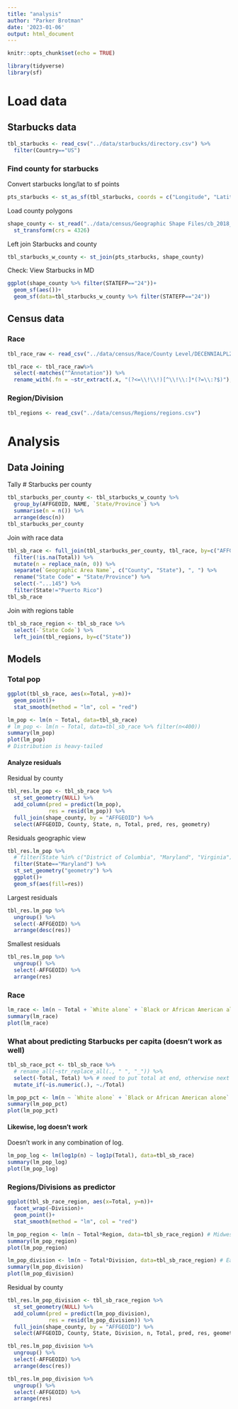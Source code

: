 ```yaml
---
title: "analysis"
author: "Parker Brotman"
date: '2023-01-06'
output: html_document
---
```


```r
knitr::opts_chunk$set(echo = TRUE)
```

```r
library(tidyverse)
library(sf)
```


# Load data

## Starbucks data
```r
tbl_starbucks <- read_csv("../data/starbucks/directory.csv") %>%
  filter(Country=="US")
```

### Find county for starbucks
Convert starbucks long/lat to sf points
```r
pts_starbucks <- st_as_sf(tbl_starbucks, coords = c("Longitude", "Latitude"), crs = 4326) #sets/reads format to WGS 84
```

Load county polygons
```r
shape_county <- st_read("../data/census/Geographic Shape Files/cb_2018_us_county_500k/cb_2018_us_county_500k.shp") %>%
  st_transform(crs = 4326)
```
Left join Starbucks and county
```r
tbl_starbucks_w_county <- st_join(pts_starbucks, shape_county)
```

Check: View Starbucks in MD
```r
ggplot(shape_county %>% filter(STATEFP=="24"))+
  geom_sf(aes())+
  geom_sf(data=tbl_starbucks_w_county %>% filter(STATEFP=="24"))
```


## Census data

### Race
```r
tbl_race_raw <- read_csv("../data/census/Race/County Level/DECENNIALPL2020.P1-Data.csv", skip = 1) 

tbl_race <- tbl_race_raw%>% 
  select(-matches("^Annotation")) %>%
  rename_with(.fn = ~str_extract(.x, "(?<=\\!\\!)[^\\!\\:]*(?=\\:?$)"), .cols = starts_with("!"))
```

### Region/Division
```r
tbl_regions <- read_csv("../data/census/Regions/regions.csv")
```


# Analysis

## Data Joining

Tally # Starbucks per county
```r
tbl_starbucks_per_county <- tbl_starbucks_w_county %>% 
  group_by(AFFGEOID, NAME, `State/Province`) %>% 
  summarise(n = n()) %>% 
  arrange(desc(n))
tbl_starbucks_per_county
```

Join with race data
```r
tbl_sb_race <- full_join(tbl_starbucks_per_county, tbl_race, by=c("AFFGEOID"="Geography")) %>%
  filter(!is.na(Total)) %>% 
  mutate(n = replace_na(n, 0)) %>% 
  separate(`Geographic Area Name`, c("County", "State"), ", ") %>% 
  rename("State Code" = "State/Province") %>% 
  select(-"...145") %>% 
  filter(State!="Puerto Rico")
tbl_sb_race
```

Join with regions table
```r
tbl_sb_race_region <- tbl_sb_race %>% 
  select(-`State Code`) %>% 
  left_join(tbl_regions, by=c("State"))
```


## Models

### Total pop
```r
ggplot(tbl_sb_race, aes(x=Total, y=n))+
  geom_point()+
  stat_smooth(method = "lm", col = "red")
```


```r
lm_pop <- lm(n ~ Total, data=tbl_sb_race)
# lm_pop <- lm(n ~ Total, data=tbl_sb_race %>% filter(n<400))
summary(lm_pop)
plot(lm_pop)
# Distribution is heavy-tailed
```

#### Analyze residuals

Residual by county
```r
tbl_res.lm_pop <- tbl_sb_race %>% 
  st_set_geometry(NULL) %>% 
  add_column(pred = predict(lm_pop),
             res = resid(lm_pop)) %>% 
  full_join(shape_county, by = "AFFGEOID") %>% 
  select(AFFGEOID, County, State, n, Total, pred, res, geometry)
```

Residuals geographic view
```r
tbl_res.lm_pop %>% 
  # filter(State %in% c("District of Columbia", "Maryland", "Virginia")) %>% 
  filter(State=="Maryland") %>% 
  st_set_geometry("geometry") %>% 
  ggplot()+
  geom_sf(aes(fill=res))
```
Largest residuals
```r
tbl_res.lm_pop %>% 
  ungroup() %>% 
  select(-AFFGEOID) %>% 
  arrange(desc(res))
```

Smallest residuals
```r
tbl_res.lm_pop %>% 
  ungroup() %>% 
  select(-AFFGEOID) %>% 
  arrange(res)
```

### Race
```r
lm_race <- lm(n ~ Total + `White alone` + `Black or African American alone` + `Asian alone`, data=tbl_sb_race)
summary(lm_race)
plot(lm_race)
```

### What about predicting Starbucks per capita (doesn't work as well)
```r
tbl_sb_race_pct <- tbl_sb_race %>% 
  # rename_all(~str_replace_all(., " ", "_")) %>% 
  select(-Total, Total) %>% # need to put total at end, otherwise next columns are divided by 1
  mutate_if(~is.numeric(.), ~./Total)
```


```r
lm_pop_pct <- lm(n ~ `White alone` + `Black or African American alone` + `Asian alone`, data=tbl_sb_race_pct)
summary(lm_pop_pct)
plot(lm_pop_pct)
```

#### Likewise, log doesn't work
Doesn't work in any combination of log.
```r
lm_pop_log <- lm(log1p(n) ~ log1p(Total), data=tbl_sb_race)
summary(lm_pop_log)
plot(lm_pop_log)
```

### Regions/Divisions as predictor
```r
ggplot(tbl_sb_race_region, aes(x=Total, y=n))+
  facet_wrap(~Division)+
  geom_point()+
  stat_smooth(method = "lm", col = "red")
```

```r
lm_pop_region <- lm(n ~ Total*Region, data=tbl_sb_race_region) # Midwest in reference
summary(lm_pop_region)
plot(lm_pop_region)
```

```r
lm_pop_division <- lm(n ~ Total*Division, data=tbl_sb_race_region) # East North Central is reference
summary(lm_pop_division)
plot(lm_pop_division)
```

Residual by county
```r
tbl_res.lm_pop_division <- tbl_sb_race_region %>% 
  st_set_geometry(NULL) %>% 
  add_column(pred = predict(lm_pop_division),
             res = resid(lm_pop_division)) %>% 
  full_join(shape_county, by = "AFFGEOID") %>% 
  select(AFFGEOID, County, State, Division, n, Total, pred, res, geometry)
```

```r
tbl_res.lm_pop_division %>% 
  ungroup() %>% 
  select(-AFFGEOID) %>% 
  arrange(desc(res))
```

```r
tbl_res.lm_pop_division %>% 
  ungroup() %>% 
  select(-AFFGEOID) %>% 
  arrange(res)
```